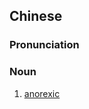 {{also|厌食症患者}}
==Chinese==
{{zh-forms|s=厌食症患者|type=32}}

===Pronunciation===
{{zh-pron
|m=yànshízhèng huànzhě
|c=jim3 sik6 zing3 waan6 ze2
|cat=n
}}

===Noun===
{{zh-noun}}

# [[anorexic]]